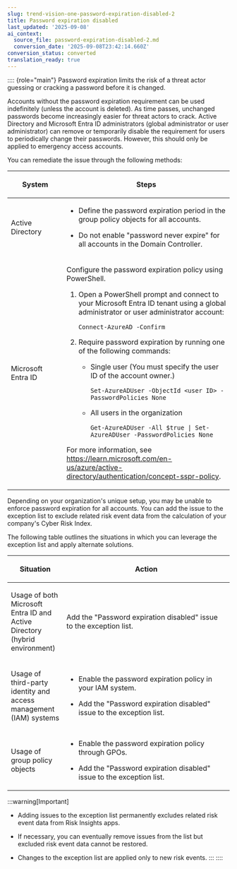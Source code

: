 ```yaml
---
slug: trend-vision-one-password-expiration-disabled-2
title: Password expiration disabled
last_updated: '2025-09-08'
ai_context:
  source_file: password-expiration-disabled-2.md
  conversion_date: '2025-09-08T23:42:14.660Z'
conversion_status: converted
translation_ready: true
---
```


:::: {role="main"}
Password expiration limits the risk of a threat actor guessing or cracking a password before it is changed.

Accounts without the password expiration requirement can be used indefinitely (unless the account is deleted). As time passes, unchanged passwords become increasingly easier for threat actors to crack. Active Directory and Microsoft Entra ID administrators (global administrator or user administrator) can remove or temporarily disable the requirement for users to periodically change their passwords. However, this should only be applied to emergency access accounts.

You can remediate the issue through the following methods:

<table>
<colgroup>
<col style="width: 25%" />
<col style="width: 75%" />
</colgroup>
<thead>
<tr>
<th><p>System</p></th>
<th><p>Steps</p></th>
</tr>
</thead>
<tbody>
<tr>
<td><p>Active Directory</p></td>
<td><ul>
<li><p>Define the password expiration period in the group policy objects for all accounts.</p></li>
<li><p>Do not enable "password never expire" for all accounts in the Domain Controller.</p></li>
</ul></td>
</tr>
<tr>
<td><p>Microsoft Entra ID</p></td>
<td><p>Configure the password expiration policy using PowerShell.</p>
<ol>
<li><p>Open a PowerShell prompt and connect to your Microsoft Entra ID tenant using a global administrator or user administrator account:</p>
<p><code>Connect-AzureAD -Confirm</code></p></li>
<li><p>Require password expiration by running one of the following commands:</p>
<ul>
<li><p>Single user (You must specify the user ID of the account owner.)</p>
<p><code>Set-AzureADUser -ObjectId &lt;user ID&gt; -PasswordPolicies None</code></p></li>
<li><p>All users in the organization</p>
<p><code>Get-AzureADUser -All $true | Set-AzureADUser -PasswordPolicies None</code></p></li>
</ul></li>
</ol>
<p>For more information, see <a href="https://learn.microsoft.com/en-us/azure/active-directory/authentication/concept-sspr-policy">https://learn.microsoft.com/en-us/azure/active-directory/authentication/concept-sspr-policy</a>.</p></td>
</tr>
</tbody>
</table>

Depending on your organization's unique setup, you may be unable to enforce password expiration for all accounts. You can add the issue to the exception list to exclude related risk event data from the calculation of your company's Cyber Risk Index.

The following table outlines the situations in which you can leverage the exception list and apply alternate solutions.

<table>
<colgroup>
<col style="width: 25%" />
<col style="width: 75%" />
</colgroup>
<thead>
<tr>
<th><p>Situation</p></th>
<th><p>Action</p></th>
</tr>
</thead>
<tbody>
<tr>
<td><p>Usage of both Microsoft Entra ID and Active Directory (hybrid environment)</p></td>
<td><p>Add the "Password expiration disabled" issue to the exception list.</p></td>
</tr>
<tr>
<td><p>Usage of third-party identity and access management (IAM) systems</p></td>
<td><ul>
<li><p>Enable the password expiration policy in your IAM system.</p></li>
<li><p>Add the "Password expiration disabled" issue to the exception list.</p></li>
</ul></td>
</tr>
<tr>
<td><p>Usage of group policy objects</p></td>
<td><ul>
<li><p>Enable the password expiration policy through GPOs.</p></li>
<li><p>Add the "Password expiration disabled" issue to the exception list.</p></li>
</ul></td>
</tr>
</tbody>
</table>

:::warning[Important]

- Adding issues to the exception list permanently excludes related risk event data from Risk Insights apps.

- If necessary, you can eventually remove issues from the list but excluded risk event data cannot be restored.

- Changes to the exception list are applied only to new risk events.
:::
::::
